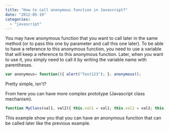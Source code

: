 ```yaml
---
title: "How to call anonymous function in Javascript?"
date: "2012-05-19"
categories: 
  - "javascript"
---
```


You may have anonymous function that you want to call later in the same method (or to pass this one by parameter and call this one later). To be able to have a reference to this anonymous function, you need to use a variable that will keep a reference to this anonymous function. Later, when you want to use it, you simply need to call it by writing the variable name with parentheses.

```typescript
var anonymous= function(){ alert("Test123"); }; anonymous(); 
``` 


Pretty simple, isn't?

From here you can have more complex prototype (Javascript class mechanism).

```typescript
function MyClass(val1, val2){ this.val1 = val1; this.val2 = val2; this.function1 = function() { alert(this.val1); } } //... var x = new MyClass('Test','Hello'); x.function1(); 
``` 
 This example show you that you can have an anonymous function that can be called later like the previous example.
